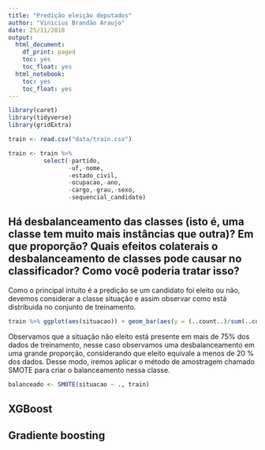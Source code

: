 ```yaml
---
title: "Predição eleição deputados"
author: "Vinicius Brandão Araujo"
date: 25/11/2018
output:
  html_document:
    df_print: paged
    toc: yes
    toc_float: yes
  html_notebook:
    toc: yes
    toc_float: yes
---
```



```r
library(caret)
library(tidyverse)
library(gridExtra)
```


```r
train <- read.csv("data/train.csv")
```

```r
train <- train %>%   
          select(-partido,
                 -uf,-nome,
                 -estado_civil,
                 -ocupacao,-ano,
                 -cargo,-grau,-sexo,
                 -sequencial_candidato)
```


## Há desbalanceamento das classes (isto é, uma classe tem muito mais instâncias que outra)? Em que proporção? Quais efeitos colaterais o desbalanceamento de classes pode causar no classificador? Como você poderia tratar isso?

Como o principal intuito é a predição se um candidato foi eleito ou não, devemos considerar a classe situação e assim observar como está distribuida no conjunto de treinamento.

```r
train %>% ggplot(aes(situacao)) + geom_bar(aes(y = (..count..)/sum(..count..))) + scale_y_continuous(labels=scales::percent) + ylab("Porcentagem relativa nos dados")
```

Observamos que a situação não eleito está presente em mais de 75% dos dados de treinamento, nesse caso observamos uma desbalanceamento em uma grande proporção, considerando que eleito equivale a menos de 20 % dos dados.
Desse modo, iremos aplicar o método de amostragem chamado SMOTE para criar o balanceamento nessa classe.



```r
balanceado <- SMOTE(situacao ~ ., train)
```

## XGBoost


## Gradiente boosting

